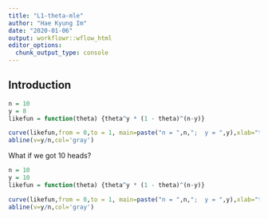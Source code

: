```yaml
---
title: "L1-theta-mle"
author: "Hae Kyung Im"
date: "2020-01-06"
output: workflowr::wflow_html
editor_options:
  chunk_output_type: console
---
```


## Introduction

```r

n = 10
y = 8
likefun = function(theta) {theta^y * (1 - theta)^(n-y)}

curve(likefun,from = 0,to = 1, main=paste("n = ",n,";  y = ",y),xlab="theta", ylab="likelihood")
abline(v=y/n,col='gray')

```

What if we got 10 heads?
```r

n = 10
y = 10
likefun = function(theta) {theta^y * (1 - theta)^(n-y)}

curve(likefun,from = 0,to = 1, main=paste("n = ",n,";  y = ",y),xlab="theta", ylab="likelihood")
abline(v=y/n,col='gray')

```

